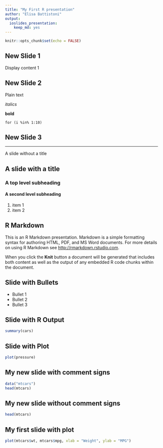 ```yaml
---
title: "My First R presentation"
author: "Elisa Battistoni"
output: 
  ioslides_presentation: 
    keep_md: yes
---
```


```r
knitr::opts_chunk$set(echo = FALSE)
```

## New Slide 1
Display content 1

## New Slide 2

Plain text

*italics*

**bold**

`for (i %in% 1:10)` 

## New Slide 3

***
A slide without a title


## A slide with a title
### A top level subheading
#### A second level subheading

1. item 1
2. item 2


## R Markdown

This is an R Markdown presentation. Markdown is a simple formatting syntax for authoring HTML, PDF, and MS Word documents. For more details on using R Markdown see <http://rmarkdown.rstudio.com>.

When you click the **Knit** button a document will be generated that includes both content as well as the output of any embedded R code chunks within the document.

## Slide with Bullets

- Bullet 1
- Bullet 2
- Bullet 3

## Slide with R Output

```r
summary(cars)
```

## Slide with Plot

```r
plot(pressure)
```

## My new slide with comment signs
```r
data("mtcars")
head(mtcars)
```


## My new slide without comment signs
```r
head(mtcars)
```


## My first slide with plot
```r
plot(mtcars$wt, mtcars$mpg, xlab = "Weight", ylab = "MPG")
```